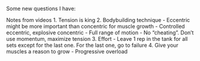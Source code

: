 
Some new questions I have:

Notes from videos
1. Tension is king
2. Bodybuilding technique
   - Eccentric might be more important than concentric for muscle growth
   - Controlled eccentric, explosive concentric
   - Full range of motion
   - No "cheating". Don't use momentum, maximize tension
3. Effort
   - Leave 1 rep in the tank for all sets except for the last one. For the last one, go to failure
4. Give your muscles a reason to grow
   - Progressive overload

